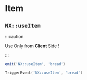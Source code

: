 
# Item

## `NX::useItem`

:::caution

Use Only from **Client** Side !

:::

<Tabs>
<TabItem value="ts" label="TypeScript/JavaScript">

```ts
emit('NX::useItem', 'bread')
```

</TabItem>
<TabItem value="lua" label="Lua">

```lua
TriggerEvent('NX::useItem', 'bread')
```

</TabItem>
</Tabs>
